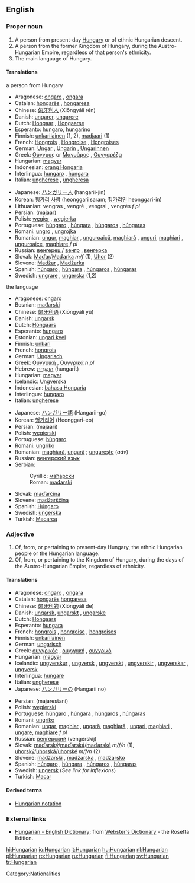 {{interwiktionary|code=hu}}
==English==
===Proper noun===
{{wikipedia}}
{{en-proper noun|s}}

#A person from present-day [[Hungary]] or of ethnic Hungarian descent.
#A person from the former Kingdom of Hungary, during the Austro-Hungarian Empire, regardless of that person's ethnicity.
#The main language of Hungary.

====Translations====
;a person from Hungary
{{top}}
*Aragonese: [[ongaro]] {{m}}, [[ongara]] {{f}}
*Catalan: [[hongarès]] {{m}}, [[hongaresa]] {{f}}
*Chinese: [[匈牙利人]] (Xiōngyálì rén)
*Danish: [[ungarer]], [[ungarere]] {{p}}
*Dutch: [[Hongaar]] {{m}}, [[Hongaarse]] {{f}}
*Esperanto: [[hungaro]], [[hungarino]]
*Finnish: [[unkarilainen]] (1, 2), [[madjaari]] (1)
*French: [[Hongrois]] {{m}}, [[Hongroise]] {{f}}, [[Hongroises]] {{p}}
*German: [[Ungar]] {{m}}, [[Ungarin]] {{f}}, [[Ungarinnen]] {{f}} {{p}}
*Greek: [[Ούγγρος]] or [[Μαγυάρος]] {{m}}, [[Ουγγαρέζα]] {{f}}
*Hungarian: [[magyar]]
*Indonesian: [[orang Hongaria]]
*Interlingua: [[hungaro]] {{m}}, [[hungara]] {{f}}
*Italian: [[ungherese]] {{m}}, [[ungheresa]] {{f}}
{{mid}}
*Japanese: [[ハンガリー人]] (hangarii-jin)
*Korean: [[헝가리 사람]] (heonggari saram; [[헝가리인]] heonggari-in)
*Lithuanian: vengras {{m}}, vengrė {{f}}, vengrai {{p}}, vengrės ''f pl''
*Persian: {{FAchar|[[مجار]]}} (majaar)
*Polish: [[węgier]] {{m}}, [[węgierka]] {{f}}
*Portuguese: [[húngaro]] {{m}}, [[húngara]] {{f}}, [[húngaros]] {{m}} {{p}}, [[húngaras]] {{f}} {{p}}
*Romani: [[ungro]] {{m}}, [[ungrojka]] {{f}}
*Romanian: [[ungur]], [[maghiar]] {{m}}, [[unguroaică]], [[maghiară]] {{f}}, [[unguri]], [[maghiari]] {{p}}, [[unguroaice]], [[maghiare]] ''f pl''
*Russian: [[венгерец]] / [[венгр]] {{m}}, [[венгерка]] {{f}}
*Slovak: [[Maďar]]/[[Maďarka]] ''m/f'' (1), [[Uhor]] {{m}} (2)
*Slovene: [[Madžar]] {{m}}, [[Madžarka]] {{f}}
*Spanish: [[húngaro]] {{m}}, [[húngara]] {{f}}, [[húngaros]] {{m}} {{p}}, [[húngaras]] {{f}} {{p}}
*Swedish: [[ungrare]] {{m}}, [[ungerska]] {{f}} (1,2)
{{bottom}}

;the language
{{top}}
*Aragonese: [[ongaro]] {{m}}
*Bosnian: [[mađarski#Bosnian|mađarski]] {{m}}
*Chinese: [[匈牙利语]] (Xiōngyálì yǔ)
*Danish: [[ungarsk]]
*Dutch: [[Hongaars]] {{n}}
*Esperanto: [[hungaro]]
*Estonian: [[ungari keel]]
*Finnish: [[unkari]]
*French: [[hongrois]] {{m}}
*German: [[Ungarisch]] {{n}}
*Greek: [[Ουγγρική]] {{f}}, [[Ουγγρικά]] ''n pl''
*Hebrew: [[הונגרית|הוּנְגָּרִית]] (hungarít)
*Hungarian: [[magyar]]
*Icelandic: [[Ungverska]]
*Indonesian: [[bahasa Hongaria]]
*Interlingua: [[hungaro]]
*Italian: [[ungherese]] {{m}}
{{mid}}
*Japanese: [[ハンガリー語]] (Hangarii-go)
*Korean: [[헝가리어]] (Heonggari-eo)
*Persian: {{FAchar|[[مجاری]]}} (majaari)
*Polish: [[węgierski]] {{m}}
*Portuguese: [[húngaro]] {{m}}
*Romani: [[ungriko]] {{m}}
*Romanian: [[maghiară]], [[ungară]] {{f}}; [[ungureşte]] (''adv'')
*Russian: [[венгерский язык]] {{m}}
*Serbian:
*:Cyrillic: [[мађарски#Serbian|мађарски]] {{m}}
*:Roman: [[mađarski#Serbian|mađarski]] {{m}}
*Slovak: [[maďarčina]] {{f}}
*Slovene: [[madžarščina]] {{f}}
*Spanish: [[Húngaro]]
*Swedish: [[ungerska]] {{c}}
*Turkish: [[Macarca]]
{{bottom}}

===Adjective===
{{en-adj-notcomp}}

#Of, from, or pertaining to present-day Hungary, the ethnic Hungarian people or the Hungarian language.
#Of, from, or pertaining to the Kingdom of Hungary, during the days of the Austro-Hungarian Empire, regardless of ethnicity.

====Translations====
{{top}}
*Aragonese: [[ongaro]] {{m}}, [[ongara]] {{f}}
*Catalan: [[hongarès]] {{m}} [[hongaresa]] {{f}}
*Chinese: [[匈牙利的]] (Xiōngyálì de)
*Danish: [[ungarsk]], [[ungarskt]] {{n}}, [[ungarske]] {{p}}
*Dutch: [[Hongaars]] {{n}}
*Esperanto: [[hungara]]
*French: [[hongrois]] {{m}}, [[hongroise]] {{f}}, [[hongroises]] {{p}}
*Finnish: [[unkarilainen]]
*German: [[ungarisch]]
*Greek: [[ουγγρικός]] {{m}}, [[ουγγρική]] {{f}}, [[ουγγρικό]] {{n}}
*Hungarian: [[magyar]]
*Icelandic: [[ungverskur]] {{m}}, [[ungversk]] {{f}}, [[ungverskt]] {{n}}, [[ungverskir]] {{m}} {{p}}, [[ungverskar]] {{f}} {{p}}, [[ungversk]] {{n}} {{p}}
*Interlingua: [[hungare]]
*Italian: [[ungherese]]
*Japanese: [[ハンガリー]]の (Hangarii no)
{{mid}}
*Persian: {{FAchar|[[مجارستانی]]}} (majarestani)
*Polish: [[węgierski]]
*Portuguese: [[húngaro]] {{m}}, [[húngara]] {{f}}, [[húngaros]] {{m}} {{p}}, [[húngaras]] {{f}} {{p}}
*Romani: [[ungriko]]
*Romanian: [[ungar]], [[maghiar]] {{m}}, [[ungară]], [[maghiară]] {{f}}, [[ungari]], [[maghiari]] {{p}}, [[ungare]], [[maghiare]] ''f pl''
*Russian: [[венгерский]] (vengérskij) {{m}}
*Slovak: [[maďarský]]/[[maďarská]]/[[maďarské]] ''m/f/n'' (1), [[uhorský]]/[[uhorská]]/[[uhorské]] ''m/f/n'' (2)
*Slovene: [[madžarski]] {{m}}, [[madžarska]] {{f}}, [[madžarsko]] {{n}}
*Spanish: [[húngaro]] {{m}}, [[húngara]] {{f}}, [[húngaros]] {{m}} {{p}}, [[húngaras]] {{f}} {{p}}
*Swedish: [[ungersk]] (''See link for inflexions'')
*Turkish: [[Macar]]
{{bottom}}

====Derived terms====
*[[Hungarian notation]]

===External links===
*[http://www.websters-online-dictionary.org/definition/Hungarian-english/ Hungarian - English Dictionary]: from [http://www.websters-online-dictionary.org/ Webster's Dictionary] - the Rosetta Edition.
{{ethnologue|code=hun}}

[[Category:Nationalities]]

[[hi:Hungarian]]
[[io:Hungarian]]
[[it:Hungarian]]
[[hu:Hungarian]]
[[nl:Hungarian]]
[[pl:Hungarian]]
[[ro:Hungarian]]
[[ru:Hungarian]]
[[fi:Hungarian]]
[[sv:Hungarian]]
[[tr:Hungarian]]